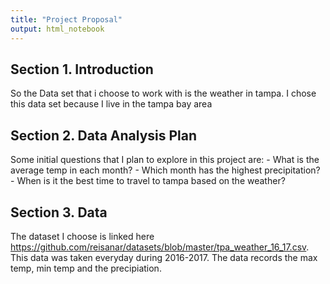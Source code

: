 ```yaml
---
title: "Project Proposal"
output: html_notebook
---
```



## Section 1. Introduction

So the Data set that i choose to work with is the weather in tampa. I chose this data set because I live in the tampa bay area

## Section 2. Data Analysis Plan

Some initial questions that I plan to explore in this project are:
- What is the average temp in each month?
- Which month has the highest precipitation?
- When is it the best time to travel to tampa based on the weather?

## Section 3. Data

The dataset I choose is linked here <https://github.com/reisanar/datasets/blob/master/tpa_weather_16_17.csv>. This data was taken everyday during 2016-2017. The data records the max temp, min temp and the precipiation.
